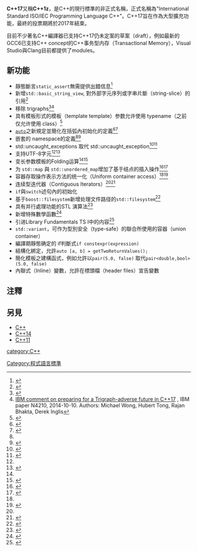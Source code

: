 {{noteTA
|G1=IT
|1=zh-hans:数组;zh-hant:陣列;
|2=zh-hans:构造函数;zh-hant:建構子;
|3=zh-hans:构造函数;zh-hant:建構式;
|4=zh-hans:构造函数;zh-hant:构造式;
|5=zh-hans:构造;zh-hant:建構;
|6=zh-hans:指针;zh-hant:指標;
|7=zh-hans:函数;zh-hant:函式;
|8=zh-hans:调用;zh-hant:呼叫;
|9=zh-hans:调用;zh-hant:喚起;
|10=zh-hans:变量;zh-hant:變數;
|11=zh-hans:声明;zh-hant:宣告;
|12=zh-hans:引用;zh-hant:引數;
|13=zh-hans:引用;zh-hant:參考;
|14=zh-hans:列表;zh-hant:串列;
|15=zh-hans:回返;zh-hant:返回;
|16=zh-hans:实现;zh-hant:實做;
|17=zh-hans:派生;zh-hant:衍伸;
|18=zh-hans:布尔;zh-hant:布林;
|19=zh-hans:转义;zh-hant:跳脫;
|20=zh-hans:线程;zh-hant:緒程;
|21=zh-hans:预处理器;zh-hant:前處理器;
|22=zh-hans:模式;zh-hant:樣式;
|23=zh-hans:实体;zh-hant:實體;
|24=zh-hans:标准;zh-hant:規格;
|25=zh-hans:字符串;zh-hant:字元序列;
|26=zh-hans:字符;zh-hant:字元;
|27=zh-hans:类型;zh-hant:型别;
|28=zh-hans:语句;zh-hant:述句;
|29=zh-hans:算法;zh-hant:演算法;
|30=zh-hans:头文件;zh-hant:標頭檔;
}}

'''C++17'''又稱'''C++1z'''，是C++的現行標準的非正式名稱，正式名稱為"International Standard ISO/IEC Programming Language C++"。C++17旨在作為大型擴充功能，最終的投票期將於2017年結束。

目前不少著名C++編譯器已支持C++17仍未定案的草案（draft），例如最新的GCC6已支持C++ concept的C++事务型内存（Transactional Memory），Visual Studio與Clang目前都提供了modules。

==新功能==
* 靜態斷言<code>static_assert</code>無需提供出錯信息<ref>{{cite web|url=http://www.open-std.org/jtc1/sc22/wg21/docs/papers/2014/n3928.pdf|title=N3928: Extending static_assert, v2 (Walter E. Brown)|accessdate=2015-07-16|archive-date=2015-08-11|archive-url=https://web.archive.org/web/20150811125019/http://open-std.org/JTC1/SC22/WG21/docs/papers/2014/n3928.pdf|dead-url=no}}</ref>
* 新增<code>std::basic_string_view</code>, 對外部字元序列或字串片斷（string-slice）的引用<ref>{{Cite web|url=http://en.cppreference.com/w/cpp/string/basic_string_view|title=std::basic_string_view - cppreference.com|website=en.cppreference.com|access-date=2016-06-23|archive-date=2016-06-17|archive-url=https://web.archive.org/web/20160617220428/http://en.cppreference.com/w/cpp/string/basic_string_view|dead-url=no}}</ref>
* 移除 trigraphs<ref>{{cite web|title=N3981: Removing trigraphs??! (Richard Smith)|url=http://www.open-std.org/JTC1/SC22/WG21/docs/papers/2014/n3981.html|date=2014-05-06|accessdate=2015-07-16|archive-date=2018-07-09|archive-url=https://web.archive.org/web/20180709123422/http://www.open-std.org/JTC1/SC22/WG21/docs/papers/2014/n3981.html|dead-url=no}}</ref><ref>[http://www.open-std.org/jtc1/sc22/wg21/docs/papers/2014/n4210.pdf IBM comment on preparing for a Trigraph-adverse future in C++17] {{Wayback|url=http://www.open-std.org/jtc1/sc22/wg21/docs/papers/2014/n4210.pdf |date=20180911053619 }}, IBM paper N4210, 2014-10-10. Authors: Michael Wong, Hubert Tong, Rajan Bhakta, Derek Inglis</ref>
* 具有模板形式的模板（template template）参数允许使用 typename（之前仅允许使用 class）<ref>{{cite web|url=http://www.open-std.org/jtc1/sc22/wg21/docs/papers/2014/n4051.html|title=N4051: Allow typename in a template template parameter (Richard Smith)|accessdate=2015-07-16|archive-date=2015-08-11|archive-url=https://web.archive.org/web/20150811124402/http://open-std.org/JTC1/SC22/WG21/docs/papers/2014/n4051.html|dead-url=no}}</ref>
* <code>[[类型推论|auto]]</code>之新規定並簡化在括弧內初始化的定義<ref>{{cite web|url=http://www.open-std.org/jtc1/sc22/wg21/docs/papers/2014/n3922.html|title=N3922: New Rules for auto deduction from braced-init-list (James Dennett)|accessdate=2015-07-16|archive-date=2015-08-10|archive-url=https://web.archive.org/web/20150810183244/http://www.open-std.org/jtc1/sc22/wg21/docs/papers/2014/n3922.html|dead-url=no}}</ref><ref name="isocpp-update">{{cite web|title=Updates to my trip report|url=http://isocpp.org/blog/2014/11/updates-to-my-trip-report|accessdate=2015-07-16|archive-date=2015-03-19|archive-url=https://web.archive.org/web/20150319164316/https://isocpp.org/blog/2014/11/updates-to-my-trip-report|dead-url=no}}</ref>
* 嵌套的 namespace的定義<ref name="isocpp-update" /><ref>{{cite web|url=http://www.open-std.org/jtc1/sc22/wg21/docs/papers/2014/n4230.html|title=N4230: Nested namespace definition (Robert Kawulak, Andrew Tomazos)|accessdate=2015-07-16|archive-date=2015-08-03|archive-url=https://web.archive.org/web/20150803104044/http://www.open-std.org/jtc1/sc22/wg21/docs/papers/2014/n4230.html|dead-url=no}}</ref>
* std::uncaught_exceptions 取代 std::uncaught_exception<ref>{{cite web|url=http://isocpp.org/files/papers/n4259.pdf|title=N4259: Wording for std::uncaught_exceptions (Herb Sutter)|accessdate=2015-07-16|archive-date=2014-11-29|archive-url=https://web.archive.org/web/20141129022746/http://isocpp.org/files/papers/n4259.pdf|dead-url=yes}}</ref><ref name="isocpp-core">{{cite web|title=New core language papers adopted for C++17|url=https://isocpp.org/blog/2014/11/new-papers-adopted-for-cpp17|accessdate=2015-07-16|archive-date=2015-04-27|archive-url=https://web.archive.org/web/20150427234634/https://isocpp.org/blog/2014/11/new-papers-adopted-for-cpp17|dead-url=no}}</ref>
* 支持UTF-8字元<ref name="isocpp-core" /><ref>{{cite web|url=http://isocpp.org/files/papers/n4267.html|title=N4267: Adding u8 character literals (Richard Smith)|accessdate=2015-07-16|archive-date=2015-10-28|archive-url=https://web.archive.org/web/20151028205257/https://isocpp.org/files/papers/n4267.html|dead-url=no}}</ref>
* 变长参数模板的Folding运算<ref name="isocpp-core" /><ref>{{cite web|url=http://isocpp.org/files/papers/n4295.html|title=N4295: Folding expressions (Andrew Sutton, Richard Smith)|accessdate=2015-07-16|archive-date=2015-04-04|archive-url=https://web.archive.org/web/20150404075316/https://isocpp.org/files/papers/n4295.html|dead-url=no}}</ref>
* 为 <code>std::map</code> 與 <code>std::unordered_map</code>增加了基于结点的插入操作<ref>{{cite web|url=https://isocpp.org/files/papers/n4279.html|title=N4279: Improved insertion interface for unique-key maps (Thomas Köppe)|accessdate=2015-07-16|archive-date=2015-04-27|archive-url=https://web.archive.org/web/20150427234153/https://isocpp.org/files/papers/n4279.html|dead-url=no}}</ref><ref name="isocpp-stdlib">{{cite web|title=New standard library papers adopted for C++17|url=https://isocpp.org/blog/2014/11/new-standard-library-papers-adopted-for-cpp17|accessdate=2015-07-16|archive-date=2014-11-29|archive-url=https://web.archive.org/web/20141129022647/https://isocpp.org/blog/2014/11/new-standard-library-papers-adopted-for-cpp17|dead-url=no}}</ref>
* 容器存取操作表示方法的统一化（Uniform container access）<ref name="isocpp-stdlib" /><ref>{{cite web|title=N4280: Non-member size() and more (Riccardo Marcangelo)|url=https://isocpp.org/files/papers/n4280.pdf|accessdate=2015-07-16|archive-date=2015-03-09|archive-url=https://web.archive.org/web/20150309065322/http://isocpp.org/files/papers/n4280.pdf|dead-url=no}}</ref>
* 连续型迭代器（Contiguous Iterators）<ref name="isocpp-stdlib" /><ref>{{cite web|title=N4284: Contiguous Iterators (Jens Maurer)|url=https://isocpp.org/files/papers/n4284.html|accessdate=2015-07-16|archive-date=2014-11-29|archive-url=https://web.archive.org/web/20141129022748/https://isocpp.org/files/papers/n4284.html|dead-url=yes}}</ref>
* <code>if</code>與<code>switch</code>述句內的初始化
* 基于<code>boost::filesystem</code>新增处理文件路径的<code>std::filesystem</code><ref>{{cite web|title=Filesystem Library Proposal (Beman Dawes)|url=http://www.open-std.org/jtc1/sc22/wg21/docs/papers/2013/n3505.html|accessdate=2016-08-02|archive-date=2016-07-20|archive-url=https://web.archive.org/web/20160720075346/http://www.open-std.org/jtc1/sc22/wg21/docs/papers/2013/n3505.html|dead-url=no}}</ref>
* 具有并行處理功能的STL 演算法<ref>{{cite web|title=The Parallelism TS Should be Standardized|url=https://isocpp.org/files/papers/P0024R2.html|accessdate=2016-08-02|archive-date=2016-04-05|archive-url=https://web.archive.org/web/20160405100743/https://isocpp.org/files/papers/P0024R2.html|dead-url=no}}</ref>
* 新增特殊數學函數<ref>{{cite web|title=Mathematical Special Functions for C++17, v5|url=https://isocpp.org/files/papers/P0226R1.pdf|accessdate=2016-08-02|archive-date=2016-04-05|archive-url=https://web.archive.org/web/20160405090715/https://isocpp.org/files/papers/P0226R1.pdf|dead-url=no}}</ref>
* 引进Library Fundamentals TS I中的内容<ref>{{cite web|title=Adopt Library Fundamentals V1 TS Components for C++17 (R1)|url=https://isocpp.org/files/papers/p0220r1.html|accessdate=2016-08-02|archive-date=2016-04-05|archive-url=https://web.archive.org/web/20160405060908/https://isocpp.org/files/papers/p0220r1.html|dead-url=no}}</ref>
* <code>std::variant</code>，可作为型別安全（type-safe）的聯合所使用的容器（union container）
* 編譯期靜態确定的 if判斷式<code>if constexpr(expression)</code>
* 結構化綁定，允許<code>auto [a, b] = getTwoReturnValues();</code>
* 簡化模板之建構函式，例如允許以<code>pair(5.0, false)</code> 取代<code>pair<double,bool>(5.0, false)</code>
* 內聯式（Inline）變數，允許在標頭檔（header files）宣告變數

==注釋==
{{reflist|2}}
==另見==
*[[C++|C++]]
*[[C++14|C++14]]
*[[C++11|C++11]]

{{C++}}

[[category:C++|category:C++]]
[[Category:程式語言標準|Category:程式語言標準]]